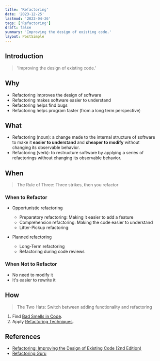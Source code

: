 ```yaml
---
title: 'Refactoring'
date: '2023-12-25'
lastmod: '2023-04-26'
tags: ['Refactoring']
draft: false
summary: 'Improving the design of existing code.'
layout: PostSimple
---
```


## Introduction

> 'Improving the design of existing code.'

<TOCInline toc={props.toc} exclude="Introduction" />

## Why

- Refactoring improves the design of software
- Refactoring makes software easier to understand
- Refactoring helps find bugs
- Refactoring helps program faster (from a long term perspective)

## What

- Refactoring (noun): a change made to the internal structure of software to make it **easier to understand** and **cheaper to modify** without changing its observable behavior.
- Refactoring (verb): to restructure software by applying a series of refactorings without changing its observable behavior.

## When

> The Rule of Three: Three strikes, then you refactor

### When to Refactor

- Opportunistic refactoring

  - Preparatory refactoring: Making it easier to add a feature
  - Comprehension refactoring: Making the code easier to understand
  - Litter-Pickup refactoring

- Planned refactoring

  - Long-Term refactoring
  - Refactoring during code reviews

### When Not to Refactor

- No need to modify it
- It's easier to rewrite it

## How

> The Two Hats: Switch between adding functionality and refactoring

1. Find [Bad Smells in Code](https://refactoring.guru/refactoring/smells).
2. Apply [Refactoring Techniques](https://refactoring.guru/refactoring/techniques).

## References

- [Refactoring: Improving the Design of Existing Code (2nd Edition)](https://www.amazon.com.au/Refactoring-Improving-Existing-Addison-Wesley-Signature-ebook/dp/B07LCM8RG2)
- [Refactoring Guru](https://refactoring.guru/refactoring)

